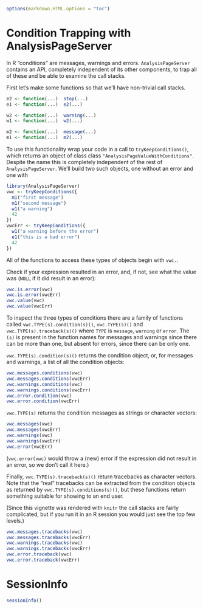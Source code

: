 <!--
%\VignetteEngine{knitr::knitr}
%\VignetteIndexEntry{8. Condition Trapping}
-->

<link rel="stylesheet" type="text/css" href="AnalysisPageServer.css">

```r
options(markdown.HTML.options = "toc")
```

# Condition Trapping with AnalysisPageServer

In R "conditions" are messages, warnings and
errors. `AnalysisPageServer` contains an API, completely independent
of its other components, to trap all
of these and be able to examine the call stacks.

First let's make some functions so that we'll have non-trivial call stacks.

```r
e2 <- function(...)  stop(...)
e1 <- function(...)  e2(...)

w2 <- function(...)  warning(...)
w1 <- function(...)  w2(...)

m2 <- function(...)  message(...)
m1 <- function(...)  m2(...)
```

To use this functionality wrap your code in a call to
`tryKeepConditions()`, which returns an object of class
class `"AnalysisPageValueWithConditions"`.
Despite the name this is completely independent of the rest of
`AnalysisPageServer`. We'll build two such objects, one without an
error and one with

```r
library(AnalysisPageServer)
vwc <- tryKeepConditions({
  m1("first message")
  m1("second message")
  w1("a warning")
  42
})
vwcErr <- tryKeepConditions({
  w1("a warning before the error")
  e1("this is a bad error")
  42
})
```

All of the functions to access these types of objects begin with
`vwc.`.

Check if your expression resulted in an error, and, if not, see what
the value was (`NULL` if it did result in an error):

```r
vwc.is.error(vwc)
vwc.is.error(vwcErr)
vwc.value(vwc)
vwc.value(vwcErr)
```

To inspect the three types of conditions there are a family of
functions called `vwc.TYPE(s).condition(s)()`, `vwc.TYPE(s)()` and
`vwc.TYPE(s).traceback(s)()`
where `TYPE` is `message`, `warning` or `error`. The `(s)` is present
in the function names for messages and warnings since there can be
more than one, but absent for errors, since there can be only one.

`vwc.TYPE(s).condition(s)()` returns the condition object, or, for messages
and warnings, a list of all the condition objects:

```r
vwc.messages.conditions(vwc)
vwc.messages.conditions(vwcErr)
vwc.warnings.conditions(vwc)
vwc.warnings.conditions(vwcErr)
vwc.error.condition(vwc)
vwc.error.condition(vwcErr)
```

`vwc.TYPE(s)` returns the condition messages as strings or character
vectors:
```r
vwc.messages(vwc)
vwc.messages(vwcErr)
vwc.warnings(vwc)
vwc.warnings(vwcErr)
vwc.error(vwcErr)
```

(`vwc.error(vwc)` would throw a (new) error if the expression did not
result in an error, so we don't call it here.)

Finally, `vwc.TYPE(s).traceback(s)()` return tracebacks as character
vectors. Note that the "real" tracebacks can be extracted from the
condition objects as returned by `vwc.TYPE(s).conditions(s)()`, but
these functions return something suitable for showing to an end user.

(Since this vignette was rendered with `knitr` the call stacks are fairly complicated,
but if you run it in an R session you would just see the top few levels.)

```r
vwc.messages.tracebacks(vwc)
vwc.messages.tracebacks(vwcErr)
vwc.warnings.tracebacks(vwc)
vwc.warnings.tracebacks(vwcErr)
vwc.error.traceback(vwc)
vwc.error.traceback(vwcErr)
```

# SessionInfo

```r
sessionInfo()
```
